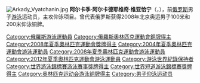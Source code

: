 {{MedalTableTop}}
{{MedalSport|男子[[游泳|游泳]]}}
{{MedalCountry| {{RUS}} }}
{{MedalOlympics}}
{{MedalBronze  |[[2008年夏季奧林匹克運動會|2008年北京]] | [[2008年夏季奧林匹克運動會游泳比賽|100米背泳]]}}
{{MedalBronze  |[[2008年夏季奧林匹克運動會|2008年北京]] | [[2008年夏季奧林匹克運動會游泳比賽|200米背泳]]}}
{{MedalBottom}}
[[File:Arkady_Vyatchanin.jpg|thumb]]
'''阿尔卡季·阿尔卡德耶维奇·维亚恰宁'''（{{lang-ru|'''Аркадий Аркадьевич Вятчанин'''}}，{{bd|1984年|4月4日||}}），前[[俄罗斯|俄罗斯]]男子[[游泳|游泳]]运动员，主攻仰泳项目。曾代表俄罗斯获得2008年北京奥运男子100米和200米仰泳铜牌。

{{Russia-bio-stub}}

{{DEFAULTSORT:Vyatchanin, Arkady}}

[[Category:俄羅斯游泳運動員|Category:俄羅斯游泳運動員]]
[[Category:俄羅斯奧林匹克運動會銅牌得主|Category:俄羅斯奧林匹克運動會銅牌得主]]
[[Category:2008年夏季奧林匹克運動會獎牌得主|Category:2008年夏季奧林匹克運動會獎牌得主]]
[[Category:2004年夏季奧林匹克運動會游泳運動員|Category:2004年夏季奧林匹克運動會游泳運動員]]
[[Category:2008年夏季奧林匹克運動會游泳運動員|Category:2008年夏季奧林匹克運動會游泳運動員]]
[[Category:2012年夏季奧林匹克運動會游泳運動員|Category:2012年夏季奧林匹克運動會游泳運動員]]
[[Category:游泳世界紀錄保持者|Category:游泳世界紀錄保持者]]
[[Category:世界游泳錦標賽游泳賽事獎牌得主|Category:世界游泳錦標賽游泳賽事獎牌得主]]
[[Category:世界短道游泳錦標賽獎牌得主|Category:世界短道游泳錦標賽獎牌得主]]
[[Category:奥林匹克运动会游泳铜牌得主|Category:奥林匹克运动会游泳铜牌得主]]
[[Category:男子仰泳运动员|Category:男子仰泳运动员]]